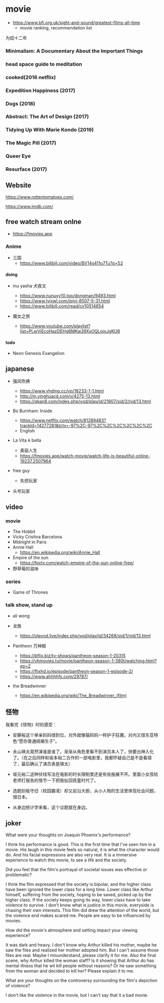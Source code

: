 # movie

- https://www.bfi.org.uk/sight-and-sound/greatest-films-all-time
  - movie ranking, recommendation list

为奴十二年

### Minimalism: A Documentary About the Important Things

### head space guide to meditation

### cooked(2016 netflix)

### Expedition Happiness (2017)

### Dogs (2018)

### Abstract: The Art of Design (2017)

### Tidying Up With Marie Kondo (2019)

### The Magic Pill (2017)

### Queer Eye

### Resurface (2017)

## Website

https://www.rottentomatoes.com/

https://www.imdb.com/

## free watch stream onlne

- https://fmovies.app

### Anime

- 三国
  - https://www.bilibili.com/video/BV14s411o7Tu?p=52

#### doing

- inu yasha 犬夜叉

  - https://www.nunuyy10.top/dongman/9493.html
  - https://www.lyjxwl.com/iqiyi-8507-5-31.html
  - https://www.bilibili.com/read/cv10514654

- 魔女之旅
  - https://www.youtube.com/playlist?list=PLwVjEcoHpzDEHg6MKw39XsOQLpixJgKU8

#### todo

- Neon Genesis Evangelion

## japanese

- 强风吹拂

  - https://www.yhdmp.cc/vp/18233-1-1.html
  - http://m.yinghuacd.com/v/4275-13.html
  - https://qkan8.com/index.php/vod/play/id/21607/sid/2/nid/13.html

- Bo Burnham: Inside
  - https://www.netflix.com/watch/81289483?trackId=14277281&tctx=-97%2C-97%2C%2C%2C%2C%2C%2C
  - English
- La Vita è bella

  - 美丽人生
  - https://fmovies.app/watch-movie/watch-life-is-beautiful-online-19237.2507964

- free guy
  - 失控玩家
- 头号玩家

## video

### movie

- The Hobbit
- Vicky Cristina Barcelona
- Midnight in Paris
- Annie Hall
  - https://en.wikipedia.org/wiki/Annie_Hall
- Empire of the sun
  - https://fpxtv.com/watch-empire-of-the-sun-online-free/
- 野草莓的滋味

### series

- Game of Thrones

### talk show, stand up

- ali wong

- 龙族

  - https://olevod.live/index.php/vod/play/id/34268/sid/1/nid/13.html

- Pantheon 万神殿
  - https://bflix.biz/tv-shows/pantheon-season-1-20315
  - https://vhmovies.tv/movie/pantheon-season-1-380t/watching.html?ep=2
  - https://flixhd.io/episode/pantheon-season-1-episode-2/
  - https://www.ahhhhfs.com/29787/
- the Breadwinner
  - https://en.wikipedia.org/wiki/The_Breadwinner_(film)

## 怪物

我看完《怪物》时的感受：

- 安藤桜这个单亲妈妈很到位，对外就像猫妈妈一样护子狂魔，对内又很东亚特色“愿你普通结婚生子”。

- 永山瑛太竟然演谁是谁了，渐渐从角色里看不到演员本人了，快要出神入化了。（在之后同样和坂本裕二合作的一部电影里，我都怀疑自己是不是看错了，最后确认了演员表是瑛太）

- 坂元裕二这种伏线写法在电影的时长限制里还是有些施展不开。里面小女孩给老师打报告的情节一下把我扯回孩童时代了。

- 选题刻板守旧（校园霸凌）却又前沿大胆，从小人物的生活里体现社会问题，很日本。

- 从身边统计学来看，这个议题就在身边。

## joker

What were your thoughts on Joaquin Phoenix's performance?

I think his performance is good. This is the first time that I've seen him in a movie. His laugh in this movie feels so natural, it is what the character would do. And his facial expressions are also very real. It is a immersive experience to watch this movie, to see a life and the society.

Did you feel that the film's portrayal of societal issues was effective or problematic?

I think the film expressed that the society is bipolar, and the higher class have been ignored the lower class for a long time. Lower class like Arthur himself, suffering from the society, hoping to be saved, picked up by the higher class. If the society keeps going its way, lower class have to take violence to survive. I don't know what is justice in this movie, everyside is chasing their own interests. This film did drew the attention of the world, but the violence end makes scared me. People are easy to be influenced by movies. 

How did the movie's atmosphere and setting impact your viewing experience?

It was dark and heavy. I don't know why Arthur killed his mother, maybe he saw the files and realized her mother adopted him. But I can't assume those files are real. Maybe I misunderstand, please clarify it for me. Also the final scene, why Arthur killed the woman staff? Is it showing that Arthur do has mental illness that he wil kill people without reasons? Or he saw something from the woman and decided to kill her? Please explain it to me.


What are your thoughts on the controversy surrounding the film's depiction of violence?

I don't like the violence in the movie, but I can't say that it a bad movie.
